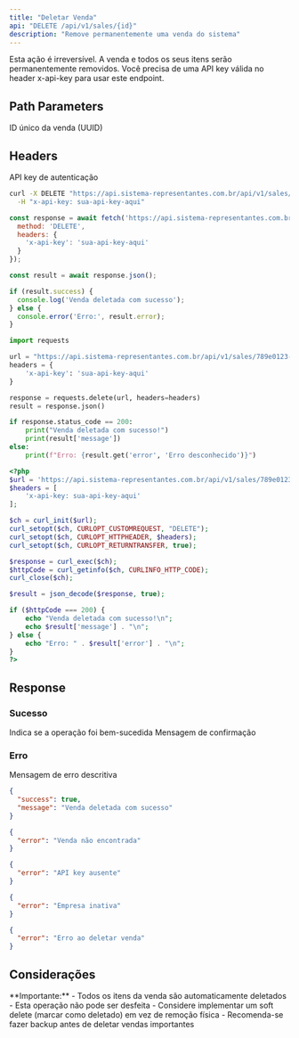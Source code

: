 ```yaml
---
title: "Deletar Venda"
api: "DELETE /api/v1/sales/{id}"
description: "Remove permanentemente uma venda do sistema"
---
```


<Warning>
Esta ação é irreversível. A venda e todos os seus itens serão permanentemente removidos.
</Warning>

<Note>
Você precisa de uma API key válida no header x-api-key para usar este endpoint.
</Note>

## Path Parameters

<ParamField path="id" type="string" required>
  ID único da venda (UUID)
</ParamField>

## Headers

<ParamField header="x-api-key" type="string" required>
  API key de autenticação
</ParamField>

<RequestExample>

```bash cURL
curl -X DELETE "https://api.sistema-representantes.com.br/api/v1/sales/789e0123-e89b-12d3-a456-426614174222" \
  -H "x-api-key: sua-api-key-aqui"
```

```javascript JavaScript
const response = await fetch('https://api.sistema-representantes.com.br/api/v1/sales/789e0123-e89b-12d3-a456-426614174222', {
  method: 'DELETE',
  headers: {
    'x-api-key': 'sua-api-key-aqui'
  }
});

const result = await response.json();

if (result.success) {
  console.log('Venda deletada com sucesso');
} else {
  console.error('Erro:', result.error);
}
```

```python Python
import requests

url = "https://api.sistema-representantes.com.br/api/v1/sales/789e0123-e89b-12d3-a456-426614174222"
headers = {
    'x-api-key': 'sua-api-key-aqui'
}

response = requests.delete(url, headers=headers)
result = response.json()

if response.status_code == 200:
    print("Venda deletada com sucesso!")
    print(result['message'])
else:
    print(f"Erro: {result.get('error', 'Erro desconhecido')}")
```

```php PHP
<?php
$url = 'https://api.sistema-representantes.com.br/api/v1/sales/789e0123-e89b-12d3-a456-426614174222';
$headers = [
    'x-api-key: sua-api-key-aqui'
];

$ch = curl_init($url);
curl_setopt($ch, CURLOPT_CUSTOMREQUEST, "DELETE");
curl_setopt($ch, CURLOPT_HTTPHEADER, $headers);
curl_setopt($ch, CURLOPT_RETURNTRANSFER, true);

$response = curl_exec($ch);
$httpCode = curl_getinfo($ch, CURLINFO_HTTP_CODE);
curl_close($ch);

$result = json_decode($response, true);

if ($httpCode === 200) {
    echo "Venda deletada com sucesso!\n";
    echo $result['message'] . "\n";
} else {
    echo "Erro: " . $result['error'] . "\n";
}
?>
```

</RequestExample>

## Response

### Sucesso

<ResponseField name="success" type="boolean">
  Indica se a operação foi bem-sucedida
</ResponseField>

<ResponseField name="message" type="string">
  Mensagem de confirmação
</ResponseField>

### Erro

<ResponseField name="error" type="string">
  Mensagem de erro descritiva
</ResponseField>

<ResponseExample>

```json 200 - Sucesso
{
  "success": true,
  "message": "Venda deletada com sucesso"
}
```

```json 404 - Não Encontrado
{
  "error": "Venda não encontrada"
}
```

```json 401 - Não Autorizado
{
  "error": "API key ausente"
}
```

```json 403 - Proibido
{
  "error": "Empresa inativa"
}
```

```json 500 - Erro Interno
{
  "error": "Erro ao deletar venda"
}
```

</ResponseExample>

## Considerações

<Info>
**Importante:**
- Todos os itens da venda são automaticamente deletados
- Esta operação não pode ser desfeita
- Considere implementar um soft delete (marcar como deletado) em vez de remoção física
- Recomenda-se fazer backup antes de deletar vendas importantes
</Info>